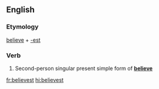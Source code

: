 ==English==

===Etymology===
[[believe]] + [[-est]]

===Verb===
{{head|en|verb form}}

# {{label|en|archaic}} Second-person singular present simple form of '''[[believe]]'''

[[fr:believest]]
[[hi:believest]]